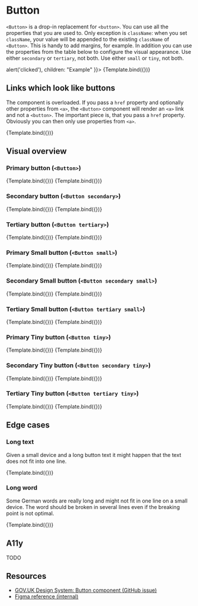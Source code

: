 

<Meta title="Atoms/Button" component={Button} />


# Button

`<Button>` is a drop-in replacement for `<button>`. You can use all the properties that you are used to. Only exception is `className`: when you set `className`, your value will be appended to the existing `className` of `<Button>`. This is handy to add margins, for example. In addition you can use the properties from the table below to configure the visual appearance. Use either `secondary` or `tertiary`, not both. Use either `small` or `tiny`, not both.

<ArgsTable of={Button} />

<Canvas>
  <Story
    name="Example"
    args={{
      small: true,
      type: "submit",
      className: "mb-2",
      onClick: () => alert('clicked'),
      children: "Example"
    }}>
    {Template.bind({})}
  </Story>
</Canvas>

## Links which look like buttons

The component is overloaded. If you pass a `href` property and optionally other properties from `<a>`, the `<Button>` component will render an `<a>` link and not a `<button>`. The important piece is, that you pass a `href` property. Obviously you can then only use properties from `<a>`.

<Canvas>
  <Story
    name="Link"
    args={{
      href: "https://digitalservice.bund.de",
      target: "_blank",
      rel: "noopener",
      children: "This is a link"
    }}>
    {Template.bind({})}
  </Story>
</Canvas>

## Visual overview

### Primary button (`<Button>`)

<Canvas>
  <Story
    name="Primary"
    args={{
      children: "Registrieren"
    }}>
    {Template.bind({})}
  </Story>
  <Story
    name="Primary Disabled"
    args={{
      disabled: true,
      children: "Registrieren"
    }}>
    {Template.bind({})}
  </Story>
</Canvas>

### Secondary button (`<Button secondary>`)

<Canvas>
  <Story
    name="Secondary"
    args={{
      secondary: true,
      children: "Registrieren"
    }}>
    {Template.bind({})}
  </Story>
  <Story
    name="Secondary Disabled"
    args={{
      secondary: true,
      disabled: true,
      children: "Registrieren"
    }}>
    {Template.bind({})}
  </Story>
</Canvas>

### Tertiary button (`<Button tertiary>`)

<Canvas>
  <Story
    name="Tertiary"
    args={{
      tertiary: true,
      children: "Registrieren"
    }}>
    {Template.bind({})}
  </Story>
  <Story
    name="Tertiary Disabled"
    args={{
      tertiary: true,
      disabled: true,
      children: "Registrieren"
    }}>
    {Template.bind({})}
  </Story>
</Canvas>


### Primary Small button (`<Button small>`)

<Canvas>
  <Story
    name="Primary Small"
    args={{
      small: true,
      children: "Registrieren"
    }}>
    {Template.bind({})}
  </Story>
  <Story
    name="Primary Small Disabled"
    args={{
      small: true,
      disabled: true,
      children: "Registrieren"
    }}>
    {Template.bind({})}
  </Story>
</Canvas>

### Secondary Small button (`<Button secondary small>`)

<Canvas>
  <Story
    name="Secondary Small"
    args={{
      small: true,
      secondary: true,
      children: "Registrieren"
    }}>
    {Template.bind({})}
  </Story>
  <Story
    name="Secondary Small Disabled"
    args={{
      small: true,
      secondary: true,
      disabled: true,
      children: "Registrieren"
    }}>
    {Template.bind({})}
  </Story>
</Canvas>

### Tertiary Small button (`<Button tertiary small>`)

<Canvas>
  <Story
    name="Tertiary Small"
    args={{
      small: true,
      tertiary: true,
      children: "Registrieren"
    }}>
    {Template.bind({})}
  </Story>
  <Story
    name="Tertiary Small Disabled"
    args={{
      small: true,
      tertiary: true,
      disabled: true,
      children: "Registrieren"
    }}>
    {Template.bind({})}
  </Story>
</Canvas>


### Primary Tiny button (`<Button tiny>`)

<Canvas>
  <Story
    name="Primary Tiny"
    args={{
      tiny: true,
      children: "Registrieren"
    }}>
    {Template.bind({})}
  </Story>
  <Story
    name="Primary Tiny Disabled"
    args={{
      tiny: true,
      disabled: true,
      children: "Registrieren"
    }}>
    {Template.bind({})}
  </Story>
</Canvas>

### Secondary Tiny button (`<Button secondary tiny>`)

<Canvas>
  <Story
    name="Secondary Tiny"
    args={{
      tiny: true,
      secondary: true,
      children: "Registrieren"
    }}>
    {Template.bind({})}
  </Story>
  <Story
    name="Secondary Tiny Disabled"
    args={{
      tiny: true,
      secondary: true,
      disabled: true,
      children: "Registrieren"
    }}>
    {Template.bind({})}
  </Story>
</Canvas>

### Tertiary Tiny button (`<Button tertiary tiny>`)

<Canvas>
  <Story
    name="Tertiary Tiny"
    args={{
      tiny: true,
      tertiary: true,
      children: "Registrieren"
    }}>
    {Template.bind({})}
  </Story>
  <Story
    name="Tertiary Tiny Disabled"
    args={{
      tiny: true,
      tertiary: true,
      disabled: true,
      children: "Registrieren"
    }}>
    {Template.bind({})}
  </Story>
</Canvas>

## Edge cases

### Long text

Given a small device and a long button text it might happen that the text does not fit into one line.

<Canvas>
  <Story
    name="Long text"
    args={{
      children: "Der DigitalService4Germany entwickelt digitale Lösungen für und mit der Bundesverwaltung. Im Zentrum stehen die Bedürfnisse der Nutzerinnen und Nutzer. Unser Ziel: Dienstleistungen, die besser für alle funktionieren."
    }}>
    {Template.bind({})}
  </Story>
</Canvas>

### Long word

Some German words are really long and might not fit in one line on a small device. The word should be broken in several lines even if the breaking point is not optimal.

<Canvas>
  <Story
    name="Long word"
    args={{
      children: "DerDigitalService4GermanyentwickeltdigitaleLösungenfürundmitderBundesverwaltung.ImZentrumstehendieBedürfnissederNutzerinnenundNutzer.UnserZiel:Dienstleistungen,diebesserfürallefunktionieren."
    }}>
    {Template.bind({})}
  </Story>
</Canvas>


## A11y

TODO


## Resources

* [GOV.UK Design System: Button component (GitHub issue)](https://github.com/alphagov/govuk-design-system-backlog/issues/34)
* [Figma reference (internal)](https://www.figma.com/file/49Gxm2IajuwbGhj37zu9x0/Angie?node-id=0%3A1)
